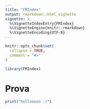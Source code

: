 ```yaml
---
title: "FMIndex"
output: rmarkdown::html_vignette
vignette: >
  %\VignetteIndexEntry{FMIndex}
  %\VignetteEngine{knitr::rmarkdown}
  %\VignetteEncoding{UTF-8}
---
```


```r
knitr::opts_chunk$set(
  collapse = TRUE,
  comment = "#>"
)
```

```r
library(FMIndex)
```

# Prova

```r
print("hellooooo :)")
```
